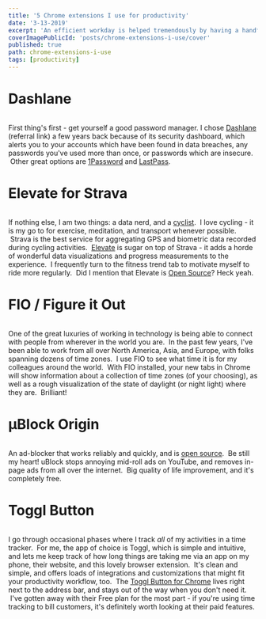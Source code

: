 ```yaml
---
title: '5 Chrome extensions I use for productivity'
date: '3-13-2019'
excerpt: 'An efficient workday is helped tremendously by having a handful of productivity boosters in your quiver. I use these extensions for Chrome to make my day a little nicer.'
coverImagePublicId: 'posts/chrome-extensions-i-use/cover'
published: true
path: chrome-extensions-i-use
tags: [productivity]
---
```


# Dashlane

<Image
  publicId="posts/chrome-extensions-i-use/dashlane"
  caption="Dashlane password manager Chrome Extension"
/>

First thing's first - get yourself a good password manager. I chose [Dashlane](https://www.dashlane.com/en/cs/mvKFbmiWCXxQ) (referral link) a few years back because of its security dashboard, which alerts you to your accounts which have been found in data breaches, any passwords you've used more than once, or passwords which are insecure.  Other great options are [1Password](https://1password.com/) and [LastPass](https://www.lastpass.com/).

# Elevate for Strava

<Image
  publicId="posts/chrome-extensions-i-use/elevate-for-strava"
  caption="Elevate helps me see how far I've ridden this year compared to years past."
/>

If nothing else, I am two things: a data nerd, and a [cyclist](https://www.instagram.com/p/Bqkko6CBtTu/).  I love cycling - it is my go to for exercise, meditation, and transport whenever possible.  Strava is the best service for aggregating GPS and biometric data recorded during cycling activities.  [Eleva](https://thomaschampagne.github.io/elevate/#/landing)[te](https://chrome.google.com/webstore/detail/elevate-for-strava/dhiaggccakkgdfcadnklkbljcgicpckn) is sugar on top of Strava - it adds a horde of wonderful data visualizations and progress measurements to the experience.  I frequently turn to the fitness trend tab to motivate myself to ride more regularly.  Did I mention that Elevate is [Open Source](https://github.com/thomaschampagne/elevate)? Heck yeah.

# FIO / Figure it Out

<Image
  publicId="posts/chrome-extensions-i-use/fio"
  caption="Screenshot of Figure It Out / FIO"
/>

One of the great luxuries of working in technology is being able to connect with people from wherever in the world you are.  In the past few years, I've been able to work from all over North America, Asia, and Europe, with folks spanning dozens of time zones.  I use FIO to see what time it is for my colleagues around the world.  With FIO installed, your new tabs in Chrome will show information about a collection of time zones (of your choosing), as well as a rough visualization of the state of daylight (or night light) where they are.  Brilliant!

# μBlock Origin

<Image
  publicId="posts/chrome-extensions-i-use/ublock"
  caption="uBlock Origin's README on GitHub"
/>

An ad-blocker that works reliably and quickly, and is [open source](https://github.com/gorhill/uBlock).  Be still my heart! uBlock stops annoying mid-roll ads on YouTube, and removes in-page ads from all over the internet.  Big quality of life improvement, and it's completely free.

# Toggl Button

<Image
  publicId="posts/chrome-extensions-i-use/toggl"
  caption="Toggl's use is simple: I use it as a timer for everything"
/>

I go through occasional phases where I track _all_ of my activities in a time tracker.  For me, the app of choice is Toggl, which is simple and intuitive, and lets me keep track of how long things are taking me via an app on my phone, their website, and this lovely browser extension.  It's clean and simple, and offers loads of integrations and customizations that might fit your productivity workflow, too.  The [Toggl Button for Chrome](https://chrome.google.com/webstore/detail/toggl-button-productivity/oejgccbfbmkkpaidnkphaiaecficdnfn) lives right next to the address bar, and stays out of the way when you don't need it.  I've gotten away with their Free plan for the most part - if you're using time tracking to bill customers, it's definitely worth looking at their paid features.
